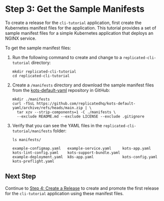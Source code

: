 # Step 3: Get the Sample Manifests

To create a release for the `cli-tutorial` application, first create the Kubernetes manifest files for the application. This tutorial provides a set of sample manifest files for a simple Kubernetes application that deploys an NGINX service.

To get the sample manifest files:

1. Run the following command to create and change to a `replicated-cli-tutorial` directory:

   ```
   mkdir replicated-cli-tutorial
   cd replicated-cli-tutorial
   ```

1. Create a `/manifests` directory and download the sample manifest files from the [kots-default-yaml](https://github.com/replicatedhq/kots-default-yaml) repository in GitHub:

   ```
   mkdir ./manifests
   curl -fSsL https://github.com/replicatedhq/kots-default-yaml/archive/refs/heads/main.zip | \
     tar xzv --strip-components=1 -C ./manifests \
     --exclude README.md --exclude LICENSE --exclude .gitignore
   ```

1. Verify that you can see the YAML files in the `replicated-cli-tutorial/manifests` folder:

   ```
   ls manifests/
   ```
   ```
   example-configmap.yaml   example-service.yaml     kots-app.yaml            kots-lint-config.yaml    kots-support-bundle.yaml
   example-deployment.yaml  k8s-app.yaml             kots-config.yaml         kots-preflight.yaml
   ```

## Next Step

Continue to [Step 4: Create a Release](tutorial-cli-create-release) to create and promote the first release for the `cli-tutorial` application using these manifest files.
